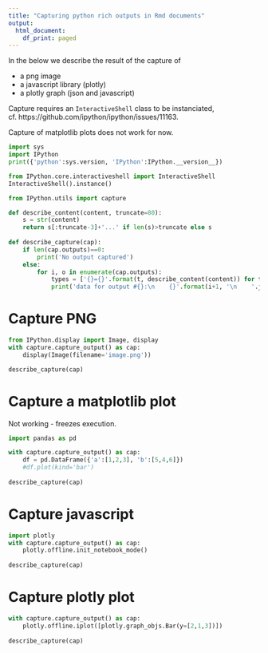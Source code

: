 ---
title: "Capturing python rich outputs in Rmd documents"
output:
  html_document:
    df_print: paged
---

In the below we describe the result of the capture of

- a png image
- a javascript library (plotly)
- a plotly graph (json and javascript)

Capture requires an `InteractiveShell` class to be instanciated, cf. https://github.com/ipython/ipython/issues/11163. 

Capture of matplotlib plots does not work for now.


```{python version}
import sys
import IPython
print({'python':sys.version, 'IPython':IPython.__version__})
```

```{python instanciate_interactive_shell}
from IPython.core.interactiveshell import InteractiveShell
InteractiveShell().instance()
```


```{python capture}
from IPython.utils import capture

def describe_content(content, truncate=80):
    s = str(content)
    return s[:truncate-3]+'...' if len(s)>truncate else s
    
def describe_capture(cap):
    if len(cap.outputs)==0:
        print('No output captured')
    else:
        for i, o in enumerate(cap.outputs):
            types = ['{}={}'.format(t, describe_content(content)) for t, content in o.data.items()]            
            print('data for output #{}:\n    {}'.format(i+1, '\n    '.join(types)))
```

# Capture PNG

```{python capture_image}
from IPython.display import Image, display
with capture.capture_output() as cap:
    display(Image(filename='image.png'))

describe_capture(cap)
```

# Capture a matplotlib plot

Not working - freezes execution.

```{python capture_matplotlib}
import pandas as pd

with capture.capture_output() as cap:
    df = pd.DataFrame({'a':[1,2,3], 'b':[5,4,6]})
    #df.plot(kind='bar')
    
describe_capture(cap)
```

# Capture javascript

```{python capture_plotly_js}
import plotly
with capture.capture_output() as cap:
    plotly.offline.init_notebook_mode()
  
describe_capture(cap)
```

# Capture plotly plot

```{python capture_plotly_plot}
with capture.capture_output() as cap:
    plotly.offline.iplot([plotly.graph_objs.Bar(y=[2,1,3])])
  
describe_capture(cap)
```
